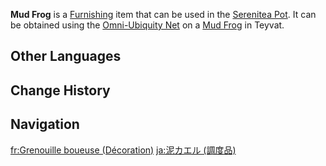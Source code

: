 {{About|the furnishing|the wildlife|Mud Frog}}
{{Furnishing Infobox
|title          = Mud Frog
|id             = 369140
|image          = Item Mud Frog (Furnishing).png
|category       = Animal
|subcategory    = Outdoor Creature
|quality        = 3
|adeptal_energy = 100
|load           = 350
|reduced_load   = 350
|description    = A small frog that often appears in wetlands.<br>This animal is very common in wetland areas, and its body secretes a mysterious sticky substance that has much medicinal utility. As opposed to normal frogs, the yellow Mud Frogs are better at camouflaging themselves along wet banks.<br>They say that in [[Fontaine]], people refer to brigands who escape capture often or evildoers who evade judgment as "mud frogs in butter."<br>After a long time spent living in the Serenitea Pot, other animal residents came to recognize the Mud Frogs' uncanny powers of camouflage. Even the sharpest cat might barely detect a passing Mud Frog as it moves along the shore &mdash; or at least, until it gets splashed in the face.
|mention        = 
|source1        = Omni-Ubiquity Net
}}
'''Mud Frog''' is a [[Furnishing]] item that can be used in the [[Serenitea Pot]]. It can be obtained using the [[Omni-Ubiquity Net]] on a [[Mud Frog]] in Teyvat.
<!--
==Locations==
{{Transclude|Mud Frog|Locations}}
-->
==Other Languages==
{{Other Languages
|Transclude=Mud Frog
}}

==Change History==
{{Change History|2.3}}

==Navigation==
{{Furnishing Navbox/Living|Animal}}

[[fr:Grenouille boueuse (Décoration)]]
[[ja:泥カエル (調度品)]]